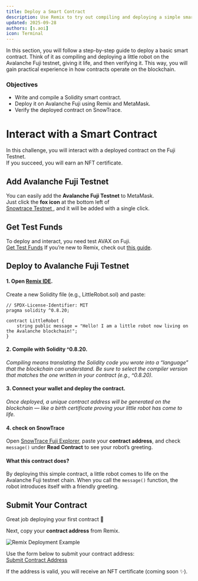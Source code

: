 ```yaml
---
title: Deploy a Smart Contract
description: Use Remix to try out compiling and deploying a simple smart contract. Through this experience, see how contracts become active parts of the blockchain ecosystem.
updated: 2025-09-28
authors: [s.aoi]
icon: Terminal
---
```


In this section, you will follow a step-by-step guide to deploy a basic smart contract. 
Think of it as compiling and deploying a little robot on the Avalanche Fuji testnet, giving it life, and then verifying it. This way, you will gain practical experience in how contracts operate on the blockchain.

### Objectives
- Write and compile a Solidity smart contract.  
- Deploy it on Avalanche Fuji using Remix and MetaMask.  
- Verify the deployed contract on SnowTrace.  

# Interact with a Smart Contract

In this challenge, you will interact with a deployed contract on the Fuji Testnet.  
If you succeed, you will earn an NFT certificate.

## Add Avalanche Fuji Testnet

You can easily add the **Avalanche Fuji Testnet** to MetaMask.  
Just click the **fox icon** at the bottom left of  
<a href="https://testnet.snowtrace.io/" target="_blank" rel="noopener noreferrer">
  Snowtrace Testnet
</a>, and it will be added with a single click.

## Get Test Funds

To deploy and interact, you need test AVAX on Fuji.  
[Get Test Funds](https://build.avax.network/docs/dapps/smart-contract-dev/get-test-funds)
If you’re new to Remix, check out [this guide](https://build.avax.network/docs/dapps/smart-contract-dev/deploy-with-remix-ide).

## Deploy to Avalanche Fuji Testnet

#### 1. Open [Remix IDE](https://remix.ethereum.org). 

Create a new Solidity file (e.g., LittleRobot.sol) and paste:

```solidity
// SPDX-License-Identifier: MIT
pragma solidity ^0.8.20;

contract LittleRobot {
    string public message = "Hello! I am a little robot now living on the Avalanche blockchain!";
}
```

#### 2. Compile with Solidity ^0.8.20. 

*Compiling means translating the Solidity code you wrote into a “language” that the blockchain can understand. Be sure to select the compiler version that matches the one written in your contract (e.g., ^0.8.20).*

#### 3. Connect your wallet and deploy the contract.  

*Once deployed, a unique contract address will be generated on the blockchain — like a birth certificate proving your little robot has come to life.*

#### 4. check on SnowTrace

Open [SnowTrace Fuji Explorer](https://testnet.snowtrace.io/), paste your **contract address**, and check `message()` under **Read Contract** to see your robot’s greeting.


#### What this contract does?

By deploying this simple contract, a little robot comes to life on the Avalanche Fuji testnet chain. When you call the `message()` function, the robot introduces itself with a friendly greeting.

## Submit Your Contract

Great job deploying your first contract 🎉  

Next, copy your **contract address** from Remix.

![Remix Deployment Example](/images/deploy-example.png)

Use the form below to submit your contract address:  
[Submit Contract Address](https://example.com/submit)

If the address is valid, you will receive an NFT certificate (coming soon ✨).
